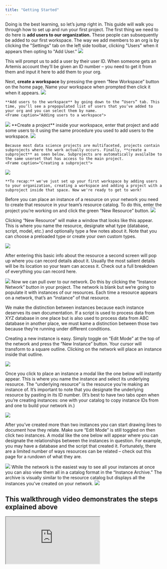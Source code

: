```yaml
---
title: "Getting Started"
---
```


Doing is the best learning, so let’s jump right in. This guide will walk you through how to set up and run your first project. 
<AccordionGroup>
  <Accordion title="Create a workspace and project">
  The first thing we need to do here is **add users to our organization.** These people can subsequently be added to our first workspace. The way we add members to an org is by clicking the "Settings" tab on the left side toolbar, clicking "Users" when it appears then opting to "Add User."
    <Frame caption="Adding a user to an org">
  <img src="https://d27n7fycrsusaz.cloudfront.net/Adding+users+to+org.PNG" />
</Frame>
    This will prompt us to add a user by their user ID. When someone gets an Artemis account they’ll be given an ID number – you need to get it from them and input it here to add them to your org.
    
Next, **create a workspace** by pressing the green “New Workspace” button on the home page. Name your workspace when prompted then click it when it appears. 
    <Frame caption="Creating a workspace">
  <img src="https://d27n7fycrsusaz.cloudfront.net/new+workspace.PNG" />
</Frame>

    **Add users to the workspace** by going down to the “Users” tab. This time, you’ll see a prepopulated list of users that you’ve added to your org and you can select them by name.
    <Frame caption="Adding users to a workspace">
  <img src="https://d27n7fycrsusaz.cloudfront.net/adding+users+to+workspace.PNG" />
</Frame>
    **Create a project** inside your workspace, enter that project and add some users to it using the same procedure you used to add users to the workspace.
    <Frame caption="Creating a project inside the workspace">
  <img src="https://d27n7fycrsusaz.cloudfront.net/new+project+create.PNG" />
</Frame>

    Because most data science projects are multifaceted, projects contain subprojects where the work actually occurs. Finally, **create a subproject** as seen below. Subprojects are automatically availalbe to the same userset that has access to the main project.
    <Frame caption="Creating a subproject">
  <img src="https://d27n7fycrsusaz.cloudfront.net/subproject.PNG" />
</Frame>

    **To recap:** we've just set up your first workspace by adding users to your organization, creating a workspace and adding a project with a subproject inside that space. Now we're ready to get to work!
</Accordion>
<Accordion title="Create resources">
  Before you can place an instance of a resource on your network you need to create that resource in your team’s resource catalog. To do this, enter the project you’re working on and click the green “New Resource” button.
  <Frame caption="Adding a new resource">
  <img src="https://d27n7fycrsusaz.cloudfront.net/new+resource+click.PNG" />
</Frame>

  Clicking “New Resource” will make a window that looks like this appear. This is where you name the resource, designate what type (database, script, model, etc.) and optionally type a few notes about it. Note that you can choose a preloaded type or create your own custom types. 
  <Frame caption="This is the modal you'll use to name a resource and designate its type">
  <img src="https://d27n7fycrsusaz.cloudfront.net/new+rec.PNG" />
</Frame>

  After entering this basic info about the resource a second screen will pop up where you can record details about it. Usually the most salient details will be its location so your team can access it. Check out a full breakdown of everything you can record here.
  <Frame caption="Note where the 'Resource ID' is, this will be important later">
  <img src="https://d27n7fycrsusaz.cloudfront.net/details.PNG" />
</Frame>
</Accordion>
<Accordion title="Place instances on the network">
  Now we can pull over to our network. Do this by clicking the “Instance Network” button in your project. The network is blank but we’re going to populate it with instances of our resources. Each time a resource appears on a network, that’s an “instance” of that resource. 
  
  We make the distinction between instances because each instance deserves its own documentation. If a script is used to process data from XYZ database in one place but is also used to process data from ABC database in another place, we must kame a distinction between those two because they’re running under different conditions.
  
  Creating a new instance is easy. Simply toggle on “Edit Mode” at the top of the network and press the “New Instance” button. Your cursor will transform to a square outline. Clicking on the network will place an instance inside that outline. 
  <Frame caption="This is what it looks like to position an instance after you click the 'Create Instance' button">
  <img src="https://d27n7fycrsusaz.cloudfront.net/adding+to+network.PNG" />
</Frame>
  
  Once you click to place an instance a modal like the one below will instantly appear. This is where you name the instance and select its underlying resource. The “underlying resource” is the resource you’re making an instance of. It’s important to note that you designate the underlying resource by pasting in its ID number. (It’s best to have two tabs open when you’re creating instances: one with your catalog to copy instance IDs from and one to build your network in.)
  <Frame caption="This is where you can create the details of your instance">
  <img src="https://d27n7fycrsusaz.cloudfront.net/creating+instance.PNG" />
</Frame>

  
  After you’ve created more than two instances you can start drawing lines to document how they relate. Make sure “Edit Mode” is still toggled on then click two instances. A modal like the one below will appear where you can designate the relationships between the instances in question. For example, you may have a database and the script that created it. Fortunately, there are a limited number of ways resources can be related – check out this page for a rundown of what they are. 
  <Frame caption="This is where you denote how two instances relate to one another">
  <img src="https://d27n7fycrsusaz.cloudfront.net/indicating+relationship.PNG" />
</Frame>
</Accordion>
<Accordion title="Review instance archive ">
While the network is the easiest way to see all your instances at once you can also view them all in a catalog format in the “Instance Archive.” The archive is visually similar to the resource catalog but displays all the instances you’ve created on your network. 
<Frame caption="The instance archive looks similar to the resource catalog">
  <img src="https://d27n7fycrsusaz.cloudfront.net/instance+archive+pic.PNG" />
</Frame>

</Accordion>
</AccordionGroup>

## This walkthrough video demonstrates the steps explained above
<iframe src="https://www.youtube.com/embed/GbPUZMexvuI"> </iframe>
